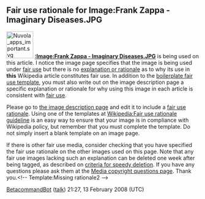 <article id="3549144" title=Talk:Imaginary Diseases>
	<talkpage id="3549144" title="Talk:Imaginary Diseases">
{{WikiProjectBannerShell|1=
{{WikiProject Jazz|class=Start|album=yes}}
{{WikiProject Albums|class=Start|importance=|auto=yes}}
{{WikiProject Progressive Rock|class=start|importance=low}}
}}

==Fair use rationale for Image:Frank Zappa - Imaginary Diseases.JPG==
[[Image:Nuvola apps important.svg|70px|left]]
'''[[:Image:Frank Zappa - Imaginary Diseases.JPG]]''' is being used on this article. I notice the image page specifies that the image is being used under [[Wikipedia:Fair use|fair use]] but there is no [[Wikipedia:Fair use rationale guideline|explanation or rationale]] as to why its use in '''this''' Wikipedia article constitutes fair use. In addition to the [[Wikipedia:Image copyright tags/Fair use|boilerplate fair use template]], you must also write out on the image description page a specific explanation or rationale for why using this image in each article is consistent with [[WP:FU|fair use]].

Please go to [[:Image:Frank Zappa - Imaginary Diseases.JPG|the image description page]] and edit it to include a [[Wikipedia:Fair use rationale guideline |fair use rationale]]. Using one of the templates at [[Wikipedia:Fair use rationale guideline]] is an easy way to ensure that your image is in compliance with Wikipedia policy, but remember that you must complete the template. Do not simply insert a blank template on an image page.

If there is  other fair use media, consider checking that you have specified the fair use rationale on the other images used on this page.  Note that any fair use images lacking such an explanation can be deleted one week after being tagged, as described on [[Wikipedia:Criteria for speedy deletion#Images.2FMedia|criteria for speedy deletion]]. If you have any questions please ask them at the [[Wikipedia:Media copyright questions|Media copyright questions page]]. Thank you.&lt;!-- Template:Missing rationale2 --&gt;

[[User:BetacommandBot|BetacommandBot]] ([[User talk:BetacommandBot|talk]]) 21:27, 13 February 2008 (UTC)
	</talkpage>
</article>